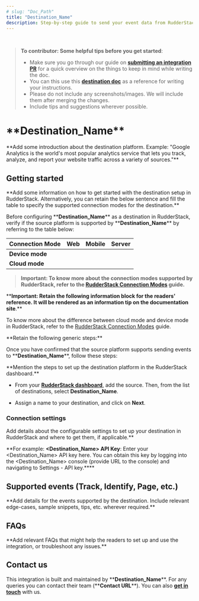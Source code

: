 ```yaml
---
# slug: "Doc_Path"
title: "Destination_Name"
description: Step-by-step guide to send your event data from RudderStack to **Destination_Name**.
---
```

<br>

> **To contributor: Some helpful tips before you get started**:
> - Make sure you go through our guide on [**submitting an integration PR**](https://rudderstack.com/docs/user-guides/how-to-guides/how-to-submit-an-integration-pull-request/) for a quick overview on the things to keep in mind while writing the doc.
> - You can this use this [**destination doc**](https://rudderstack.com/docs/destinations/marketing/klaviyo/) as a reference for writing your instructions.
> - Please do not include any screenshots/images. We will include them after merging the changes.
> - Include tips and suggestions wherever possible.

# \*\*Destination_Name\*\*

\*\*Add some introduction about the destination platform. Example: "Google Analytics is the world's most popular analytics service that lets you track, analyze, and report your website traffic across a variety of sources."\*\*

## Getting started

\*\*Add some information on how to get started with the destination setup in RudderStack. Alternatively, you can retain the below sentence and fill the table to specify the supported connection modes for the destination.\*\*

Before configuring \*\***Destination_Name**\*\* as a destination in RudderStack, verify if the source platform is supported by \*\***Destination_Name**\*\* by referring to the table below:

| **Connection Mode** | **Web**       | **Mobile**    | **Server**    |
| :------------------ | :------------ | :------------ | :------------ |
| **Device mode**     |               |               |               |
| **Cloud mode**      |               |               |               |

> **Important: To know more about the connection modes supported by RudderStack, refer to the [RudderStack Connection Modes](https://rudderstack.com/docs/connections/rudderstack-connection-modes/) guide.**

\*\***Important: Retain the following information block for the readers' reference. It will be rendered as an information tip on the documentation site**.\*\* 

<div class="infoBlock">

To know more about the difference between cloud mode and device mode in RudderStack, refer to the <a href="https://rudderstack.com/docs/connections/rudderstack-connection-modes/">RudderStack Connection Modes</a> guide.
</div>

\*\*Retain the following generic steps:\*\*

Once you have confirmed that the source platform supports sending events to \*\***Destination_Name**\*\*, follow these steps:

\*\*Mention the steps to set up the destination platform in the RudderStack dashboard.\*\*

- From your [**RudderStack dashboard**](https://app.rudderstack.com/), add the source. Then, from the list of destinations, select **Destination_Name**.

- Assign a name to your destination, and click on **Next**.

### Connection settings 

Add details about the configurable settings to set up your destination in RudderStack and where to get them, if applicable.\*\*

\*\*For example:  **<Destination_Name> API Key**: Enter your <Destination_Name> API key here. You can obtain this key by logging into the <Destination_Name> console (provide URL to the console) and navigating to Settings - API key.**\*\*

## Supported events (Track, Identify, Page, etc.)

\*\*Add details for the events supported by the destination. Include relevant edge-cases, sample snippets, tips, etc. wherever required.\*\*

## FAQs

\*\*Add relevant FAQs that might help the readers to set up and use the integration, or troubleshoot any issues.\*\*

## Contact us

This integration is built and maintained by \*\***Destination_Name**\*\*. For any queries you can contact their team (\*\***Contact URL**\*\*). You can also [**get in touch**](mailto:%20docs@rudderstack.com) with us.

